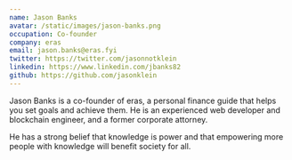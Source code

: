 ```yaml
---
name: Jason Banks
avatar: /static/images/jason-banks.png
occupation: Co-founder
company: eras
email: jason.banks@eras.fyi
twitter: https://twitter.com/jasonnotklein
linkedin: https://www.linkedin.com/jbanks82
github: https://github.com/jasonklein
---
```


Jason Banks is a co-founder of eras, a personal finance guide that helps you set goals and achieve them. He is an experienced web developer and blockchain engineer, and a former corporate attorney.

He has a strong belief that knowledge is power and that empowering more people with knowledge will benefit society for all.